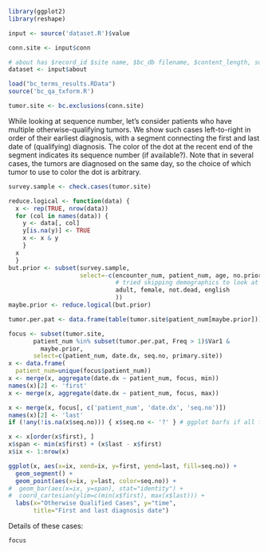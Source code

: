 ```r
library(ggplot2)
library(reshape)
```

```r
input <- source('dataset.R')$value

conn.site <- input$conn

# about has $record_id $site name, $bc_db filename, $content_length, submitter $name, $issues_other
dataset <- input$about

load("bc_terms_results.RData")
source('bc_qa_txform.R')

tumor.site <- bc.exclusions(conn.site)
```


While looking at sequence number, let's consider patients who have multiple otherwise-qualifying tumors.
We show such cases left-to-right in order of their earliest diagnosis, with a segment connecting the first
and last date of (qualifying) diagnosis. The color of the dot at the recent end of the segment indicates
its sequence number (if available?). Note that in several cases, the tumors are diagnosed on the same day,
so the choice of which tumor to use to color the dot is arbitrary.

```r
survey.sample <- check.cases(tumor.site)

reduce.logical <- function(data) {
  x <- rep(TRUE, nrow(data))
  for (col in names(data)) {
    y <- data[, col]
    y[is.na(y)] <- TRUE
    x <- x & y
    }
  x
  }
but.prior <- subset(survey.sample,
                    select=-c(encounter_num, patient_num, age, no.prior,
                              # tried skipping demographics to look at MCRF data...
                              adult, female, not.dead, english
                              ))
maybe.prior <- reduce.logical(but.prior)

tumor.per.pat <- data.frame(table(tumor.site$patient_num[maybe.prior]))

focus <- subset(tumor.site,
       patient_num %in% subset(tumor.per.pat, Freq > 1)$Var1 &
         maybe.prior,
       select=c(patient_num, date.dx, seq.no, primary.site))
x <- data.frame(
  patient_num=unique(focus$patient_num))
x <- merge(x, aggregate(date.dx ~ patient_num, focus, min))
names(x)[2] <- 'first'
x <- merge(x, aggregate(date.dx ~ patient_num, focus, max))

x <- merge(x, focus[, c('patient_num', 'date.dx', 'seq.no')])
names(x)[2] <- 'last'
if (!any(!is.na(x$seq.no))) { x$seq.no <- '?' } # ggplot barfs if all fill=seq.no are NA

x <- x[order(x$first), ]
x$span <- min(x$first) + (x$last - x$first)
x$ix <- 1:nrow(x)
```

```r
ggplot(x, aes(x=ix, xend=ix, y=first, yend=last, fill=seq.no)) +
  geom_segment() +
  geom_point(aes(x=ix, y=last, color=seq.no)) +
#  geom_bar(aes(x=ix, y=span), stat="identity") +
#  coord_cartesian(ylim=c(min(x$first), max(x$last))) +
  labs(x="Otherwise Qualified Cases", y="time",
       title="First and last diagnosis date")
```

Details of these cases:

```r
focus
```
